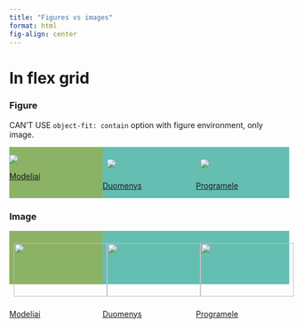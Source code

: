 ```yaml
---
title: "Figures vs images"
format: html
fig-align: center
---
```


# In flex grid

### Figure

CAN'T USE `object-fit: contain` option with figure environment, only image.

::: {.d-grid .gap-2}
::: {.row style="width: 100%; display: flex;"}
::: {.col .mx-1 style="background-color: #8cb365; width: 33.3333%;"}
![](images/models-1.webp){.image .sm-padding}

::: text-center
[Modeliai](pages/empty.qmd)
:::
:::

::: {.col .mx-1 style="background-color: #65beb2; width: 33.3333%;"}
![](images/datasets-1.webp){.image style="padding: 5%;"}

::: text-center
[Duomenys](pages/empty.qmd)
:::
:::

::: {.col .mx-1 style="background-color: #65beb2; width: 33.3333%;"}
![](images/fishsizeproject-1.webp){.image style="padding: 5%;"}

::: text-center
[Programele](pages/empty.qmd)
:::
:::

<!-- end of row -->
:::

<!-- end of grid -->
:::

### Image

::: {.d-grid .gap-2}
::: {.row style="width: 100%; display: flex;"}
::: {.col .mx-1 style="background-color: #8cb365; width: 33.3333%;"}
<img src="images/models-1.webp" style="position: relative; width: 100%; height: 100%; object-fit: contain; padding: 5%;"/>

::: text-center
[Modeliai](pages/empty.qmd)
:::
:::

::: {.col .mx-1 style="background-color: #65beb2; width: 33.3333%;"}
<img src="images/datasets-1.webp" style="position: relative; width: 100%; height: 100%; object-fit: contain; padding: 5%;"/>

::: text-center
[Duomenys](pages/empty.qmd)
:::
:::

::: {.col .mx-1 style="background-color: #65beb2; width: 33.3333%;"}
<img src="images/fishsizeproject-1.webp" style="position: relative; width: 100%; height: 100%; object-fit: contain; padding: 5%;"/>

::: text-center
[Programele](pages/empty.qmd)
:::
:::

<!-- end of row -->
:::

<!-- end of grid -->
:::
